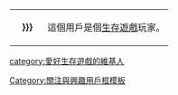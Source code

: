 <div style="float:{{{float|left}}}; border:{{{border-width|1}}}px solid {{{border-color|{{{1|#000000}}}}}}; margin:1px;">
{| cellspacing="0" style="width:238px; background:{{{info-background|{{{2|#008000}}}}}};"
| style="width:45px; height:45px; background:{{{logo-background|{{{1|#000000}}}}}}; text-align:center; font-size:{{{logo-size|{{{5|12}}}}}}pt; color:{{{logo-color|#000000}}};" | '''{{{logo|{{{3|[[File:ColoradoAirsoftPlayerWithG36.jpg|60px]]}}}}}}'''
| style="font-size:{{{info-size|9}}}pt; padding:4pt; line-height:1.25em; color:{{{info-color|#FFFF}}};" | 這個用戶是個[[生存遊戲]]玩家。
|}</div>
[[category:愛好生存遊戲的維基人]]
<noinclude>[[Category:關注與興趣用戶框模板]]</noinclude>